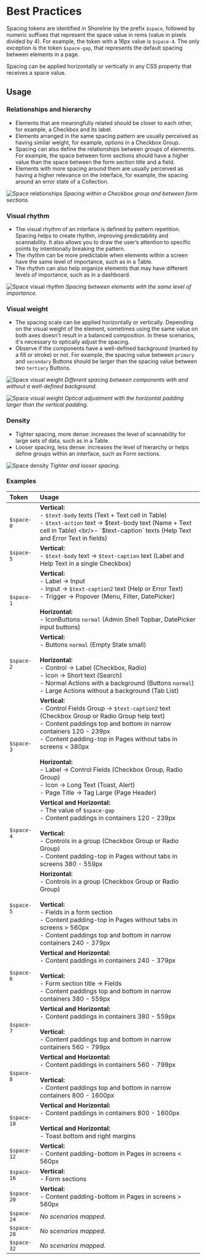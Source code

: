 # Best Practices

Spacing tokens are identified in Shoreline by the prefix `$space`, followed by numeric suffixes that represent the space value in rems (value in pixels divided by 4). For example, the token with a 16px value is `$space-4`. The only exception is the token `$space-gap`, that represents the default spacing between elements in a page.

Spacing can be applied horizontally or vertically in any CSS property that receives a space value.

## Usage

### Relationships and hierarchy

- Elements that are meaningfully related should be closer to each other, for example, a Checkbox and its label.
- Elements arranged in the same spacing pattern are usually perceived as having similar weight, for example, options in a Checkbox Group.
- Spacing can also define the relationships between groups of elements. For example, the space between form sections should have a higher value than the space between the form section title and a field.
- Elements with more spacing around them are usually perceived as having a higher relevance on the interface, for example, the spacing around an error state of a Collection.

![Space relationships](/assets/space-relationships.png)
_Spacing within a Checkbox group and between form sections._

### Visual rhythm

- The visual rhythm of an interface is defined by pattern repetition. Spacing helps to create rhythm, improving predictability and scannability. It also allows you to draw the user’s attention to specific points by intentionally breaking the pattern.
- The rhythm can be more predictable when elements within a screen have the same level of importance, such as in a Table.
- The rhythm can also help organize elements that may have different levels of importance, such as in a dashboard.

![Space visual rhythm](/assets/space-visualrhythm.png)
_Spacing between elements with the same level of importance._

### Visual weight

- The spacing scale can be applied horizontally or vertically. Depending on the visual weight of the element, sometimes using the same value on both axes doesn't result in a balanced composition. In these scenarios, it's necessary to optically adjust the spacing.
- Observe if the components have a well-defined background (marked by a fill or stroke) or not. For example, the spacing value between `primary` and `secondary` Buttons should be larger than the spacing value between two `tertiary` Buttons.

![Space visual weight](/assets/space-visualweight1.png)
_Different spacing between components with and without a well-defined background._

![Space visual weight](/assets/space-visualweight2.png)
_Optical adjustment with the horizontal padding larger than the vertical padding._

### Density

- Tighter spacing, more dense: increases the level of scannability for large sets of data, such as in a Table.
- Looser spacing, less dense: increases the level of hierarchy or helps define groups within an interface, such as Form sections.

![Space density](/assets/space-density.png)
_Tighter and looser spacing._

### Examples

| Token       | Usage                                                                                                                                                                                                                                                                                                                                                                                                                            |
| :---------- | :------------------------------------------------------------------------------------------------------------------------------------------------------------------------------------------------------------------------------------------------------------------------------------------------------------------------------------------------------------------------------------------------------------------------------- |
| `$space-0`  | **Vertical:** <br/>- `$text-body` texts (Text + Text cell in Table) <br/>- `$text-action` text → $text-body text (Name + Text cell in Table) <br/>- `$text-caption` texts (Help Text and Error Text in fields)                                                                                                                                                                                                                   |
| `$space-5`  | **Vertical:** <br/>- `$text-body` text → `$text-caption` text (Label and Help Text in a single Checkbox)                                                                                                                                                                                                                                                                                                                         |
| `$space-1`  | **Vertical:** <br/>- Label → Input <br/>- Input → `$text-caption2` text (Help or Error Text) <br/>- Trigger → Popover (Menu, Filter, DatePicker) <br/><br/>**Horizontal:** <br/>- IconButtons `normal` (Admin Shell Topbar, DatePicker input buttons)                                                                                                                                                                            |
| `$space-2`  | **Vertical:** <br/>- Buttons `normal` (Empty State small) <br/><br/>**Horizontal:** <br/>- Control → Label (Checkbox, Radio) <br/>- Icon → Short text (Search) <br/>- Normal Actions with a background (Buttons `normal`) <br/>- Large Actions without a background (Tab List)                                                                                                                                                   |
| `$space-3`  | **Vertical:** <br/>- Control Fields Group → `$text-caption2` text (Checkbox Group or Radio Group help text) <br/>- Content paddings top and bottom in narrow containers 120 - 239px <br/>- Content padding-top in Pages without tabs in screens < 380px <br/><br/>**Horizontal:** <br/>- Label → Control Fields (Checkbox Group, Radio Group) <br/>- Icon → Long Text (Toast, Alert) <br/>- Page Title → Tag Large (Page Header) |
| `$space-4`  | **Vertical and Horizontal:** <br/> - The value of `$space-gap` <br/>- Content paddings in containers 120 - 239px <br/><br/>**Vertical:** <br/>- Controls in a group (Checkbox Group or Radio Group) <br/>- Content padding-top in Pages without tabs in screens 380 - 559px                                                                                                                                                      |
| `$space-5`  | **Horizontal:** <br/>- Controls in a group (Checkbox Group or Radio Group) <br/><br/>**Vertical:** <br/>- Fields in a form section <br/>- Content padding-top in Pages without tabs in screens > 560px <br/>- Content paddings top and bottom in narrow containers 240 - 379px                                                                                                                                                   |
| `$space-6`  | **Vertical and Horizontal:** <br/> - Content paddings in containers 240 - 379px <br/><br/>**Vertical:** <br/>- Form section title → Fields <br/>- Content paddings top and bottom in narrow containers 380 - 559px                                                                                                                                                                                                               |
| `$space-7`  | **Vertical and Horizontal:** <br/> - Content paddings in containers 380 - 559px <br/><br/>**Vertical:** <br/>- Content paddings top and bottom in narrow containers 560 - 799px                                                                                                                                                                                                                                                  |
| `$space-8`  | **Vertical and Horizontal:** <br/> - Content paddings in containers 560 - 799px <br/><br/>**Vertical:** <br/>- Content paddings top and bottom in narrow containers 800 - 1600px                                                                                                                                                                                                                                                 |
| `$space-10` | **Vertical and Horizontal:** <br/> - Content paddings in containers 800 - 1600px <br/><br/>**Vertical and Horizontal:** <br/>- Toast bottom and right margins                                                                                                                                                                                                                                                                    |
| `$space-12` | **Vertical:** <br/>- Content padding-bottom in Pages in screens < 560px                                                                                                                                                                                                                                                                                                                                                          |
| `$space-16` | **Vertical:** <br/>- Form sections                                                                                                                                                                                                                                                                                                                                                                                               |
| `$space-20` | **Vertical:** <br/>- Content padding-bottom in Pages in screens > 560px                                                                                                                                                                                                                                                                                                                                                          |
| `$space-24` | _No scenarios mapped._                                                                                                                                                                                                                                                                                                                                                                                                           |
| `$space-28` | _No scenarios mapped._                                                                                                                                                                                                                                                                                                                                                                                                           |
| `$space-32` | _No scenarios mapped._                                                                                                                                                                                                                                                                                                                                                                                                           |
